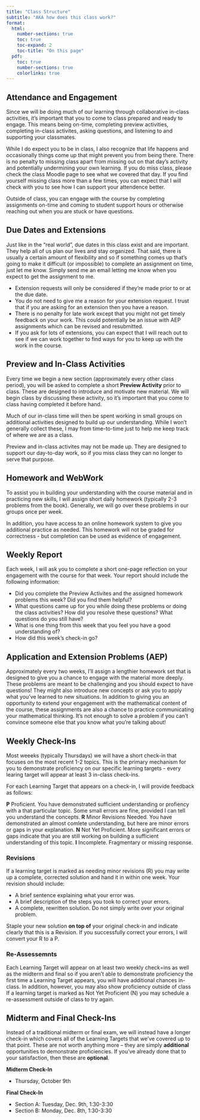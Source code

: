 ```yaml
---
title: "Class Structure"
subtitle: "AKA how does this class work?"
format:
  html: 
    number-sections: true
    toc: true
    toc-expand: 2
    toc-title: "On this page"
  pdf:
    toc: true
    number-sections: true
    colorlinks: true
---
```


## Attendance and Engagement

Since we will be doing much of our learning through collaborative in-class activities, it's important that you to come to class prepared and ready to engage.  This means being on-time, completing preview activities, completing in-class activites, asking questions, and listening to and supporting your classmates. 

While I do expect you to be in class, I also recognize that life happens and occasionally things come up that might prevent you from being there. There is no penalty to missing class apart from missing out on that day's activity and potentially undermining your own learning.    If you do miss class, please check the class Moodle page to see what we covered that day. If you find yourself missing class more than a few times, you can expect that I will check with you to see how I can support your attendence better.  

Outside of class, you can engage with the course by completing assignments on-time and coming to student support hours or otherwise reaching out when you are stuck or have questions.

## Due Dates and Extensions

Just like in the "real world", due dates in this class exist and are important.  They help all of us plan our lives and stay organized.  That said, there is usually a certain amount of flexibility and so if something comes up that's going to make it difficult (or impossible) to complete an assignment on time, just let me know.  Simply send me an email letting me know when you expect to get the assignment to me.

- Extension requests will only be considered if they're made prior to or at the due date.
- You do not need to give me a reason for your extension request.  I trust that if you are asking for an extension then you have a reason.   
- There is no penalty for late work except that you might not get timely feedback on your work. This could potentially be an issue with AEP assignments which can be revised and resubmitted.
- If you ask for lots of extensions, you can expect that I will reach out to see if we can work together to find ways for you to keep up with the work in the course.


## Preview and In-Class Activities

Every time we begin a new section (approximately every other class period), you will be asked to complete a short **Preview Activity** prior to class.  These are designed to introduce and motivate new material.  We will begin class by discussing these activity, so it's important that you come to class having completed it before hand. 

Much of our in-class time will then be spent working in small groups on additional activities designed to build up our understanding.  While I won't generally collect these, I may from time-to-time just to help me keep track of where we are as a class.

Preview and in-class activites may not be made up.  They are designed to support our day-to-day work, so if you miss class they can no longer to serve that purpose.


## Homework and WebWork

To assist you in building your understanding with the course material and in practicing new skills, I will assign short daily homework (typically 2-3 problems from the book).  Generally, we will go over these problems in our groups once per week.  

In addition, you have access to an online homework system to give you additional practice as needed.  This homework will not be graded for correctness - but completion can be used as evidence of engagement.


## Weekly Report

Each week, I will ask you to complete a short one-page reflection on your engagement with the course for that week. Your report should include the following information:

-   Did you complete the Preview Activites and the assigned homework problems this week? Did you find them helpful?
-   What questions came up for you while doing these problems or doing the class activities? How did you resolve these questions? What questions do you still have?
-  What is one thing from this week that you feel you have a good understanding of?
-  How did this week's check-in go?  


## Application and Extension Problems (AEP)

Approximately every two weeks, I'll assign a lengthier homework set that is designed to give you a chance to engage with the material more deeply.  These problems are meant to be challenging and you should expect to have questions!  They might also introduce new concepts or ask you to apply what you've learned to new situations.  In addition to giving you an opportunity to extend your engagement with the mathematical content of the course, these assignments are also a chance to practice communicating your mathematical thinking.  It's not enough to solve a problem if you can't convince someone else that you know what you're talking about!

## Weekly Check-Ins

Most weeeks (typically Thursdays) we will have a short check-in that focuses on the most recent 1-2 topics.  This is the primary mechanism for you to demonstrate proficiency on our specific learning targets - every learing target will appear at least 3 in-class check-ins.

For each Learning Target that appears on a check-in, I will provide feedback as follows:

**P** Proficient.  You have demonstrated sufficient understanding or profiency with a that particular topic.  Some small errors are fine, provided I can tell you understand the concepts.
**R** Minor Revisions Needed.  You have demonstrated an almost comlete understanding, but here are minor errors or gaps in your explanation.
**N** Not Yet Proficient.  More significant errors or gaps indicate that you are still working on building a sufficient understanding of this topic.
**I** Incomplete.  Fragmentary or missing response.  

### Revisions

If a learning target is marked as needing minor revisions (R) you may write up a complete, corrected solution and hand it in within one week.  Your revision should include:

  - A brief sentence explaining what your error was.
  - A brief description of the steps you took to correct your errors.
  - A complete, rewritten solution.  Do not simply write over your original problem.

Staple your new solution **on top of** your original check-in and indicate clearly that this is a Revision.  If you successfully correct your errors, I will convert your R to a P.

### Re-Assessemnts

Each Learning Target will appear on at least two weekly check=ins as well as the midterm and final so if you aren't able to demonstrate proficiency the first time a Learning Target appears, you will have additional chances in-class.  In addition, however, you may also show proficiency outside of class
If a learning target is marked as Not Yet Proficient (N) you may schedule a re-assessment outside of class to try again.


## Midterm and Final Check-Ins

Instead of a traditional midterm or final exam, we will instead have a longer check-in which covers all of the Learning Targets that we've covered up to that point.  These are not worth anything more -- they are simply **additional** opportunities to demonstrate proficiencies.  If you've already done that to your satisfaction, then these are **optional**.  

**Midterm Check-In**

  - Thursday, October 9th

**Final Check-In**
  
  - Section A: Tuesday, Dec. 9th, 1:30-3:30
  - Section B: Monday, Dec. 8th, 1:30-3:30

